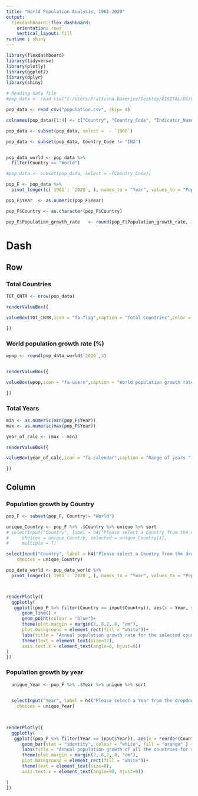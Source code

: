 ---
title: "World Population Analysis, 1961-2020"
output: 
  flexdashboard::flex_dashboard:
    orientation: rows
    vertical_layout: fill
runtime : shiny
---

```{r setup, include=FALSE}

library(flexdashboard)
library(tidyverse)
library(plotly)
library(ggplot2)
library(dplyr)
library(shiny)

# Reading data file
#pop_data <- read_csv("C:/Users/Prattusha.Banerjee/Desktop/DIGITAL/DS/Visualisation/ASSESSMENT3/Assessment 3/data/population.csv", skip= 4)

pop_data <- read_csv("population.csv", skip= 4)

colnames(pop_data)[1:4] <- c("Country", "Country_Code", "Indicator_Name", "Indicator_Code")

pop_data <- subset(pop_data, select =  - `1960`)

pop_data <- subset(pop_data, Country_Code != "INX")


pop_data_world <- pop_data %>%
  filter(Country == "World")

#pop_data <- subset(pop_data, select = -(Country_Code))

pop_F <- pop_data %>% 
  pivot_longer(c(`1961`: `2020`, ), names_to = "Year", values_to = "Population_growth_rate")

pop_F$Year  <- as.numeric(pop_F$Year)

pop_F$Country <- as.character(pop_F$Country)

pop_F$Population_growth_rate   <- round(pop_F$Population_growth_rate, 3)


```

Dash {data-icon="fa-globe"}
=======================================================================


Row {data-width=150}
--------------------------------------

### Total Countries {.value-box}

```{r totalcountries}

TOT_CNTR <- nrow(pop_data)

renderValueBox({

valueBox(TOT_CNTR,icon = "fa-flag",caption = "Total Countries",color = "green")

})

```

### World population growth rate (%) {.value-box}

```{r world population}

wpop <- round(pop_data_world$`2020`,3)


renderValueBox({

valueBox(wpop,icon = "fa-users",caption = "World population growth rate in 2020", color = "orange")

})

```

### Total Years {.value-box}

```{r total years}
min <- as.numeric(min(pop_F$Year))
max <- as.numeric(max(pop_F$Year))

year_of_calc <- (max - min)

renderValueBox({

valueBox(year_of_calc,icon = "fa-calendar",caption = "Range of years ", color = "coral")

})

```



Column {data-width=500 data-height=100 .tabset}
-----------------------------------------------------------------------


### Population growth by Country

```{r fig.height=1, fig.width=3}

pop_F <- subset(pop_F, Country!= "World")

unique_Country <- pop_F %>% .$Country %>% unique %>% sort
# selectInput("Country", label = h4("Please select a Country from the dropdown below:"),
#     choices = unique_Country, selected = unique_Country[1],
#     multiple = T)

selectInput("Country", label = h4("Please select a Country from the dropdown below:"),
    choices = unique_Country)

pop_data_world <- pop_data_world %>% 
  pivot_longer(c(`1961`: `2020`, ), names_to = "Year", values_to = "Population_growth_rate")



renderPlotly({
  ggplotly(
   ggplot((pop_F %>% filter(Country == input$Country)), aes(x = Year, y = Population_growth_rate)) +
      geom_line() +
      geom_point(colour = "blue")+
      theme(plot.margin = margin(2,.8,2,.8, "cm"),
      plot.background = element_rect(fill = "white"))+
      labs(title = "Annual population growth rate for the selected country", x = " Year", y = " Population growth rate")+
      theme(text = element_text(size=12),
      axis.text.x = element_text(angle=0, hjust=0))
)
})

```


### Population growth by year

```{r fig.height=3, fig.width=5}

  unique_Year <- pop_F %>% .$Year %>% unique %>% sort

  
  selectInput("Year", label = h4("Please select a Year from the dropdown below:"),
    choices = unique_Year)
  


renderPlotly({
  ggplotly(
   ggplot((pop_F %>% filter(Year == input$Year)), aes(x = reorder(Country, Population_growth_rate), y = Population_growth_rate))+
      geom_bar(stat = "identity", colour = "white", fill = "orange" ) +
      labs(title = "Annual population growth of all the countries for selected year", x = " Country", y = " Population growth rate")+
      theme(plot.margin = margin(2,.8,2,.8, "cm"),
      plot.background = element_rect(fill = "white"))+
      theme(text = element_text(size=8),
      axis.text.x = element_text(angle=90, hjust=0))

)
})

```



